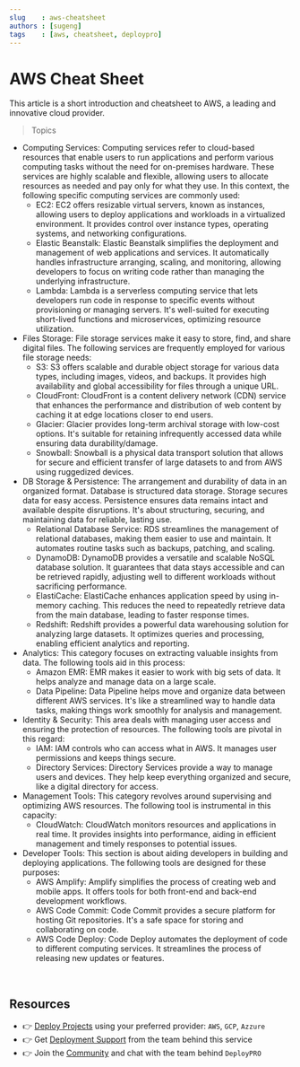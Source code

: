 ```yaml
---
slug    : aws-cheatsheet
authors : [sugeng]
tags    : [aws, cheatsheet, deploypro]
---
```

# AWS Cheat Sheet 

This article is a short introduction and cheatsheet to AWS, a leading and innovative cloud provider. 

<!--truncate-->

> Topics

- Computing Services: Computing services refer to cloud-based resources that enable users to run applications and perform various computing tasks without the need for on-premises hardware. These services are highly scalable and flexible, allowing users to allocate resources as needed and pay only for what they use. In this context, the following specific computing services are commonly used:
  - EC2: EC2 offers resizable virtual servers, known as instances, allowing users to deploy applications and workloads in a virtualized environment. It provides control over instance types, operating systems, and networking configurations.
  - Elastic Beanstalk: Elastic Beanstalk simplifies the deployment and management of web applications and services. It automatically handles infrastructure arranging, scaling, and monitoring, allowing developers to focus on writing code rather than managing the underlying infrastructure.
  - Lambda: Lambda is a serverless computing service that lets developers run code in response to specific events without provisioning or managing servers. It's well-suited for executing short-lived functions and microservices, optimizing resource utilization.
- Files Storage: File storage services make it easy to store, find, and share digital files. The following services are frequently employed for various file storage needs:
  - S3: S3 offers scalable and durable object storage for various data types, including images, videos, and backups. It provides high availability and global accessibility for files through a unique URL.
  - CloudFront: CloudFront is a content delivery network (CDN) service that enhances the performance and distribution of web content by caching it at edge locations closer to end users.
  - Glacier: Glacier provides long-term archival storage with low-cost options. It's suitable for retaining infrequently accessed data while ensuring data durability/damage.
  - Snowball: Snowball is a physical data transport solution that allows for secure and efficient transfer of large datasets to and from AWS using ruggedized devices.
- DB Storage & Persistence: The arrangement and durability of data in an organized format. Database is structured data storage. Storage secures data for easy access. Persistence ensures data remains intact and available despite disruptions. It's about structuring, securing, and maintaining data for reliable, lasting use.
  - Relational Database Service: RDS streamlines the management of relational databases, making them easier to use and maintain. It automates routine tasks such as backups, patching, and scaling.
  - DynamoDB: DynamoDB provides a versatile and scalable NoSQL database solution. It guarantees that data stays accessible and can be retrieved rapidly, adjusting well to different workloads without sacrificing performance.
  - ElastiCache: ElastiCache enhances application speed by using in-memory caching. This reduces the need to repeatedly retrieve data from the main database, leading to faster response times.
  - Redshift: Redshift provides a powerful data warehousing solution for analyzing large datasets. It optimizes queries and processing, enabling efficient analytics and reporting.
- Analytics: This category focuses on extracting valuable insights from data. The following tools aid in this process:
  - Amazon EMR: EMR makes it easier to work with big sets of data. It helps analyze and manage data on a large scale.
  - Data Pipeline: Data Pipeline helps move and organize data between different AWS services. It's like a streamlined way to handle data tasks, making things work smoothly for analysis and management.
- Identity & Security: This area deals with managing user access and ensuring the protection of resources. The following tools are pivotal in this regard:
  - IAM: IAM controls who can access what in AWS. It manages user permissions and keeps things secure.
  - Directory Services: Directory Services provide a way to manage users and devices. They help keep everything organized and secure, like a digital directory for access.
- Management Tools: This category revolves around supervising and optimizing AWS resources. The following tool is instrumental in this capacity:
  - CloudWatch: CloudWatch monitors resources and applications in real time. It provides insights into performance, aiding in efficient management and timely responses to potential issues.
- Developer Tools: This section is about aiding developers in building and deploying applications. The following tools are designed for these purposes:
  - AWS Amplify: Amplify simplifies the process of creating web and mobile apps. It offers tools for both front-end and back-end development workflows.
  - AWS Code Commit: Code Commit provides a secure platform for hosting Git repositories. It's a safe space for storing and collaborating on code.
  - AWS Code Deploy: Code Deploy automates the deployment of code to different computing services. It streamlines the process of releasing new updates or features.

<br />

## Resources

- 👉 [Deploy Projects](https://deploypro.dev/) using your preferred provider: `AWS`, `GCP`, `Azzure`
- 👉 Get [Deployment Support](https://deploypro.dev/support/) from the team behind this service
- 👉 Join the [Community](https://discord.gg/qQhjQZhnur) and chat with the team behind `DeployPRO`